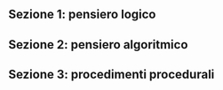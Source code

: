 
<Contest>

## Sezione 1: pensiero logico

<Section>
  <Problem points={[5, 1, 0]} statement={M14Bigliettino} />
  <Problem points={[5, 1, 0]} statement={M8GiocoOca} />
  <Problem points={[5, 1, 0]} statement={M9EasyRettangoliCorniceFib} />
  <Problem points={[5, 1, 0]} statement={M6StringaOiiFib} />
</Section>

## Sezione 2: pensiero algoritmico

<Section>
  <Problem points={[5, 0, 0]} statement={A5CancellaPermutazioneFib} />
</Section>

## Sezione 3: procedimenti procedurali

<Section>
  <Problem points={[5, 1, 0]} statement={P10RiordinaIstruzioni} />
  <Problem points={[5, 1, 0]} statement={P11OggettiIfelse} />
  <Problem points={[5, 1, 0]} statement={P9MangiaCarota} />
</Section>

</Contest>
